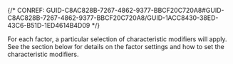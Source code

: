 

{/* CONREF: GUID-C8AC828B-7267-4862-9377-BBCF20C720A8#GUID-C8AC828B-7267-4862-9377-BBCF20C720A8/GUID-1ACC8430-38ED-43C6-B51D-1ED4614B4D09  */}

For each factor, a particular selection of characteristic modifiers will apply. See the section below for details on the factor settings and how to set the characteristic modifiers.
